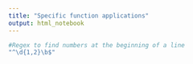 ```yaml
---
title: "Specific function applications"
output: html_notebook
---
```



```r
#Regex to find numbers at the beginning of a line
"^\d{1,2}\b$"
```

